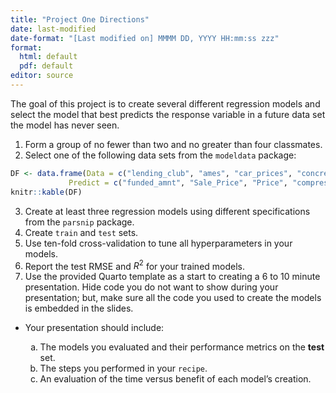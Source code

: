 ```yaml
---
title: "Project One Directions"
date: last-modified
date-format: "[Last modified on] MMMM DD, YYYY HH:mm:ss zzz"
format: 
  html: default
  pdf: default
editor: source
---
```


The goal of this project is to create several different regression models and select the model that best predicts the response variable in a future data set the model has never seen.

1. Form a group of no fewer than two and no greater than four classmates.
2. Select one of the following data sets from the `modeldata` package:

```r
DF <- data.frame(Data = c("lending_club", "ames", "car_prices", "concrete", "hotel_rates"),
             Predict = c("funded_amnt", "Sale_Price", "Price", "compressive_strength", "avg_price_per_room"))
knitr::kable(DF)
```

3. Create at least three regression models using different specifications from the `parsnip` package.
4. Create `train` and `test` sets.
5. Use ten-fold cross-validation to tune all hyperparameters in your models.
6. Report the test RMSE and $R^2$ for your trained models.
7. Use the provided Quarto template as a start to creating a 6 to 10 minute presentation.  Hide code you do not want to show during your presentation; but, make sure all the code you used to create the models is embedded in the slides.

  + Your presentation should include:
  
    a) The models you evaluated and their performance metrics on the **test** set.  
    b) The steps you performed in your `recipe`. 
    c) An evaluation of the time versus benefit of each model's creation.
